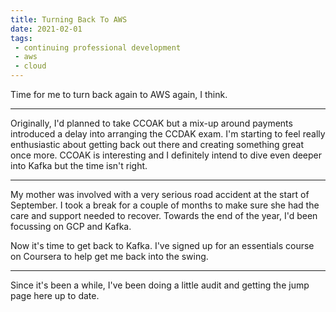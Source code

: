 ```yaml
---
title: Turning Back To AWS
date: 2021-02-01
tags:
 - continuing professional development
 - aws
 - cloud
---
```


Time for me to turn back again to AWS again, I think.

---

Originally, I'd planned to take CCOAK but a mix-up around payments introduced a delay into arranging the CCDAK exam.
I'm starting to feel really enthusiastic about getting back out there and creating something great once more.
CCOAK is interesting and I definitely intend to dive even deeper into Kafka but the time isn't right.

---

My mother was involved with a very serious road accident at the start of September. I took a break for a couple of
months to make sure she had the care and support needed to recover. Towards the end of the year, I'd been focussing
on GCP and Kafka.

Now it's time to get back to Kafka. I've signed up for an essentials course on Coursera to help get me back into the
swing.

---

Since it's been a while, I've been doing a little audit and getting the jump page here up to date.